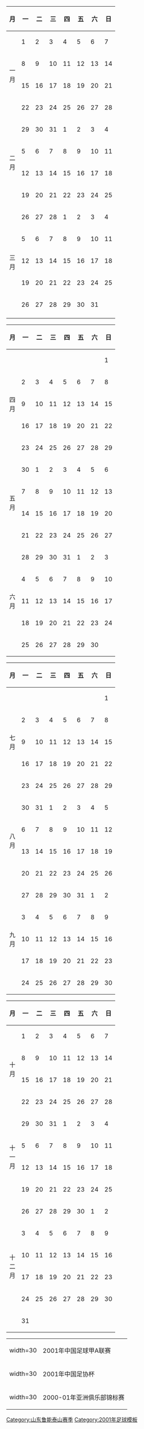 {{Hidden begin| expanded = yes
| title = 2001赛季完全赛历
| header= |bg1=#ffffdd |bg2= |ta1= |ta2= |extra1= |extra2=
}}
{{col-start}}
{{col-4}}
{| width=100% class="wikitable" style="border: 2px solid black; text-align: center;font-size: 90%"
|-
! 月 !! 一 !! 二 !! 三 !! 四 !! 五 !! 六 !! 日
|-
! rowspan=4|一<br />月
| 1|| 2|| 3|| 4|| 5|| 6|| 7
|-
| 8|| 9||10||11||12||13||14
|-
|15||16||17||18||19||20||21
|-
|22||23||24||25||26||27||28
|-
! rowspan=4|二<br />月
|29||30||31|| 1|| 2|| 3|| 4
|-
| 5|| 6|| 7|| 8|| 9||10||11
|-
|12||13||14||15||16||17||18
|-
|19||20||21||22||23||24||25
|-
! rowspan=6|三<br />月
|26||27||28|| 1|| 2|| 3|| 4
|-
| 5|| 6|| 7|| 8|| 9||10||{{fbc mcc|联}}11
|-
|12||13||14||15||16||{{fbc mcc|联}}17||18
|-
|19||20||{{fbc mcc|亚}}21||22||{{fbc mcc|亚}}23||24||{{fbc mcc|亚}}25
|-
|26||27||28||{{fbc mcc|联}}29||30||31||  
|-
|{{0}}||  ||  ||  ||  ||  || 
|}
{{col-4}}
{| width=100% class="wikitable" style="border: 2px solid black; text-align: center;font-size: 90%"
|-
! 月 !! 一 !! 二 !! 三 !! 四 !! 五 !! 六 !! 日
|-
! rowspan=5|四<br />月
|  ||  ||  ||  ||  ||  ||{{fbc mcc|联}} 1
|-
| 2|| 3|| 4||{{fbc mcc|联}} 5|| 6|| 7||{{fbc mcc|联}} 8
|-
| 9||10||11||12||13||14||15
|-
|16||17||18||19||20||21||22
|-
|23||24||25||26||27||28||29
|-
! rowspan=4|五<br />月
|30|| 1|| 2|| 3|| 4|| 5|| 6
|-
| 7|| 8|| 9||10||11||12||13
|-
|14||15||16||17||18||19||20
|-
|21||22||23||24||25||{{fbc mcc|杯}}26||27
|-
! rowspan=5|六<br />月
|28||29||30||{{fbc mcc|联}}31|| 1|| 2||{{fbc mcc|联}} 3
|-
| 4|| 5|| 6|| 7|| 8|| 9||{{fbc mcc|联}}10
|-
|11||12||13||{{fbc mcc|联}}14||15||16||{{fbc mcc|联}}17
|-
|18||19||20||21||22||23||{{fbc mcc|联}}24
|-
|25||26||27||{{fbc mcc|联}}28||29||30||  
|}
{{col-4}}
{| width=100% class="wikitable" style="border: 2px solid black; text-align: center;font-size: 90%"
|-
! 月 !! 一 !! 二 !! 三 !! 四 !! 五 !! 六 !! 日
|-
! rowspan=5|七<br />月
|  ||  ||  ||  ||  ||  ||{{fbc mcc|联}} 1
|-
| 2|| 3|| 4|| 5|| 6|| 7||{{fbc mcc|联}} 8
|-
| 9||10||11||{{fbc mcc|联}}12||13||14||{{fbc mcc|联}}15
|-
|16||17||18||19||20||21||22
|-
|23||24||25||26||27||28||{{fbc mcc|杯}}29
|-
! rowspan=4|八<br />月
|30||31|| 1|| 2|| 3|| 4||{{fbc mcc|杯}} 5
|-
| 6|| 7|| 8|| 9||10||11||12
|-
|13||14||15||16||17||18||19
|-
|20||21||22||23||24||25||26
|-
! rowspan=5|九<br />月
|27||28||29||30||31|| 1|| 2
|-
| 3|| 4||{{fbc mcc|杯}} 5|| 6|| 7|| 8||{{fbc mcc|杯}} 9
|-
|10||11||12||13||14||15||16
|-
|17||18||19||20||21||22||23
|-
|24||25||26||27||28||29||30
|}
{{col-4}}
{| width=100% class="wikitable" style="border: 2px solid black; text-align: center;font-size: 90%"
|-
! 月 !! 一 !! 二 !! 三 !! 四 !! 五 !! 六 !! 日
|-
! rowspan=4|十<br />月
| 1|| 2|| 3|| 4|| 5|| 6|| 7
|-
| 8|| 9||10||11||12||13||14
|-
|15||16||17||18||19||20||21
|-
|22||23||24||{{fbc mcc|联}}25||26||27||{{fbc mcc|联}}28
|-
! rowspan=4|十<br />一<br />月
|29||30||31|| 1|| 2|| 3||{{fbc mcc|联}} 4
|-
| 5|| 6|| 7||{{fbc mcc|联}} 8|| 9||10||11
|-
|12||13||14||15||16||17||18
|-
|19||20||21||22||23||24||{{fbc mcc|联}}25
|-
! rowspan=6|十<br />二<br />月
|26||27||28||29||30|| 1||{{fbc mcc|联}} 2
|-
| 3|| 4|| 5||{{fbc mcc|联}} 6|| 7|| 8||{{fbc mcc|联}} 9
|-
|10||11||12||13||14||15||{{fbc mcc|联}}16
|-
|17||18||19||20||21||22||23
|-
|24||25||26||27||28||29||30
|-
|31||  ||  ||  ||  ||  ||
|}
{{col-end}}
{| width=300 cellspacing="0" cellpadding="0" border="0" style="font-size: 90%"
| width=30 {{fbc mcc|联}}
| align="left" | 2001年中国足球甲A联赛
|-
| width=30 {{fbc mcc|杯}}
| align="left" | 2001年中国足协杯
|-
| width=30 {{fbc mcc|亚}}
| align="left" | 2000-01年亚洲俱乐部锦标赛
|}
{{Hidden end}}
<noinclude>
{{DEFAULTSORT:Calendar 2001 Shandong Luneng Taishan}}
[[Category:山东鲁能泰山赛季]]
[[Category:2001年足球模板]]
</noinclude>